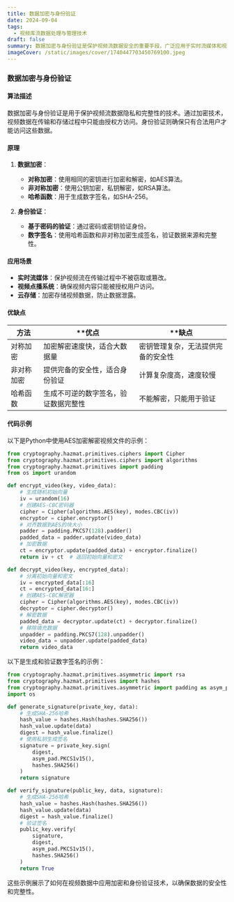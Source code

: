 ```yaml
---
title: 数据加密与身份验证
date: 2024-09-04
tags:
  - 视频库流数据处理与管理技术
draft: false
summary: 数据加密与身份验证是保护视频流数据安全的重要手段，广泛应用于实时流媒体和视频点播系统。
imageCover: /static/images/cover/1740447703450769100.jpeg
---
```


### 数据加密与身份验证

#### 算法描述

数据加密与身份验证是用于保护视频流数据隐私和完整性的技术。通过加密技术，视频数据在传输和存储过程中只能由授权方访问。身份验证则确保只有合法用户才能访问这些数据。

#### 原理

1. **数据加密**：

   - **对称加密**：使用相同的密钥进行加密和解密，如AES算法。
   - **非对称加密**：使用公钥加密，私钥解密，如RSA算法。
   - **哈希函数**：用于生成数字签名，如SHA-256。

2. **身份验证**：
   - **基于密码的验证**：通过密码或密钥验证身份。
   - **数字签名**：使用哈希函数和非对称加密生成签名，验证数据来源和完整性。

#### 应用场景

- **实时流媒体**：保护视频流在传输过程中不被窃取或篡改。
- **视频点播系统**：确保视频内容只能被授权用户访问。
- **云存储**：加密存储视频数据，防止数据泄露。

#### 优缺点

| **方法**   | \*\*优点                             | \*\*缺点                           |
| ---------- | ------------------------------------ | ---------------------------------- |
| 对称加密   | 加密解密速度快，适合大数据量         | 密钥管理复杂，无法提供完备的安全性 |
| 非对称加密 | 提供完备的安全性，适合身份验证       | 计算复杂度高，速度较慢             |
| 哈希函数   | 生成不可逆的数字签名，验证数据完整性 | 不能解密，只能用于验证             |

#### 代码示例

以下是Python中使用AES加密解密视频文件的示例：

```python
from cryptography.hazmat.primitives.ciphers import Cipher
from cryptography.hazmat.primitives.ciphers import algorithms
from cryptography.hazmat.primitives import padding
from os import urandom

def encrypt_video(key, video_data):
    # 生成随机初始向量
    iv = urandom(16)
    # 创建AES-CBC密码器
    cipher = Cipher(algorithms.AES(key), modes.CBC(iv))
    encryptor = cipher.encryptor()
    # 对齐数据到AES的块大小
    padder = padding.PKCS7(128).padder()
    padded_data = padder.update(video_data)
    # 加密数据
    ct = encryptor.update(padded_data) + encryptor.finalize()
    return iv + ct  # 返回初始向量和密文

def decrypt_video(key, encrypted_data):
    # 分离初始向量和密文
    iv = encrypted_data[:16]
    ct = encrypted_data[16:]
    # 创建AES-CBC解密器
    cipher = Cipher(algorithms.AES(key), modes.CBC(iv))
    decryptor = cipher.decryptor()
    # 解密数据
    padded_data = decryptor.update(ct) + decryptor.finalize()
    # 移除填充数据
    unpadder = padding.PKCS7(128).unpadder()
    video_data = unpadder.update(padded_data)
    return video_data
```

以下是生成和验证数字签名的示例：

```python
from cryptography.hazmat.primitives.asymmetric import rsa
from cryptography.hazmat.primitives import hashes
from cryptography.hazmat.primitives.asymmetric import padding as asym_pad
import os

def generate_signature(private_key, data):
    # 生成SHA-256哈希
    hash_value = hashes.Hash(hashes.SHA256())
    hash_value.update(data)
    digest = hash_value.finalize()
    # 使用私钥生成签名
    signature = private_key.sign(
        digest,
        asym_pad.PKCS1v15(),
        hashes.SHA256()
    )
    return signature

def verify_signature(public_key, data, signature):
    # 生成SHA-256哈希
    hash_value = hashes.Hash(hashes.SHA256())
    hash_value.update(data)
    digest = hash_value.finalize()
    # 验证签名
    public_key.verify(
        signature,
        digest,
        asym_pad.PKCS1v15(),
        hashes.SHA256()
    )
    return True
```

这些示例展示了如何在视频数据中应用加密和身份验证技术，以确保数据的安全性和完整性。
